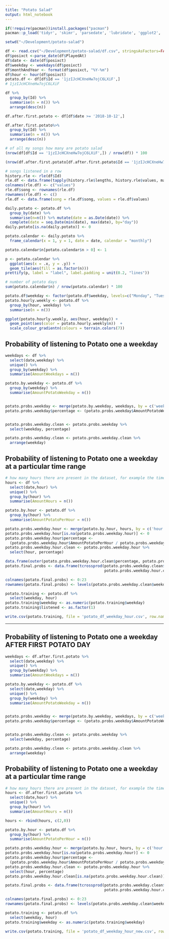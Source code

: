 ```yaml
---
title: "Potato Salad"
output: html_notebook
---
```


```r
if(!require(pacman))install.packages("pacman")
pacman::p_load('tidyr', 'skimr', 'parsedate', 'lubridate', 'ggplot2', 'dplyr', 'bbplot', 'sugrrants', 'tsibble', 'viridis')
```

```r
setwd("~/Development/potato-salad")
```

```r

df <- read.csv("~/Development/potato-salad/df.csv", stringsAsFactors=FALSE)
df$posixct <-parse_date(df$PlayedAt)
df$date <- date(df$posixct)
df$weekday <- weekdays(df$posixct)
df$monthAndYear <- format(df$posixct, "%Y-%m")
df$hour <- hour(df$posixct)
potato.df <- df[df$Id == '1jzIJcHCXneHw7ojC6LXiF',]
# 1jzIJcHCXneHw7ojC6LXiF
```

```r
df %>% 
  group_by(Id) %>%
  summarise(n = n()) %>%
  arrange(desc(n))
```

```r
df.after.first.potato <- df[df$date >= '2018-10-12',]

df.after.first.potato%>%
  group_by(Id) %>%
  summarise(n = n()) %>%
  arrange(desc(n))
```


```r
# of all my songs how many are potato salad
(nrow(df[df$Id == '1jzIJcHCXneHw7ojC6LXiF',]) / nrow(df)) * 100
```
```r
(nrow(df.after.first.potato[df.after.first.potato$Id == '1jzIJcHCXneHw7ojC6LXiF',]) / nrow(df.after.first.potato)) * 100
```


```r
# songs listened in a row
history.rle <- rle(df$Id)
rle.df <- data.frame(tapply(history.rle$lengths, history.rle$values, max))
colnames(rle.df) <- c("values")
rle.df$song <- rownames(rle.df)
rownames(rle.df) <- c()
rle.df <- data.frame(song = rle.df$song, values = rle.df$values)
```

```r
daily.potato <- potato.df %>%
  group_by(date) %>%
  summarise(n=n()) %>% mutate(date = as.Date(date)) %>%
  complete(date = seq.Date(min(date), max(date), by="day"))
daily.potato[is.na(daily.potato)] <- 0
```

```r
potato.calendar <- daily.potato %>%
  frame_calendar(x = 1, y = 1, date = date, calendar = "monthly")

potato.calendar$n[potato.calendar$n > 0] <- 1

p <- potato.calendar %>%
  ggplot(aes(x = .x, y = .y)) +
  geom_tile(aes(fill = as.factor(n)))
prettify(p, label = "label", label.padding = unit(0.2, "lines"))
```

```r
# number of potato days
sum(potato.calendar$n) / nrow(potato.calendar) * 100
```

```r
potato.df$weekday <- factor(potato.df$weekday, levels=c("Monday", "Tuesday", "Wednesday", "Thursday", "Friday", "Saturday", "Sunday"))
potato.hourly.weekly <- potato.df %>%
  group_by(hour, weekday) %>%
  summarise(n = n())

ggplot(potato.hourly.weekly, aes(hour, weekday)) +
  geom_point(aes(color = potato.hourly.weekly$n))  +
  scale_colour_gradientn(colours = terrain.colors(7)) 

```

## Probability of listening to Potato one a weekday
```r
weekdays <- df %>%
  select(date,weekday) %>%
  unique() %>%
  group_by(weekday) %>%
  summarise(AmountWeekdays = n())

potato.by.weekday <- potato.df %>%
  group_by(weekday) %>%
  summarise(AmountPotatoWeekday = n())


potato.probs.weekday <- merge(potato.by.weekday, weekdays, by = c('weekday'))
potato.probs.weekday$percentage <- (potato.probs.weekday$AmountPotatoWeekday / potato.probs.weekday$AmountWeekdays)


potato.probs.weekday.clean <- potato.probs.weekday %>%
  select(weekday, percentage)

potato.probs.weekday.clean <- potato.probs.weekday.clean %>%
  arrange(weekday)

```

## Probability of listening to Potato one a weekday at a particular time range
```r
# how many hours there are present in the dataset, for example the time X appears Y times
hours <- df %>%
  select(date,hour) %>%
  unique() %>%
  group_by(hour) %>%
  summarise(AmountHours = n())

potato.by.hour <- potato.df %>%
  group_by(hour) %>%
  summarise(AmountPotatoPerHour = n())

potato.probs.weekday.hour <- merge(potato.by.hour, hours, by = c('hour'), all.y = TRUE)
potato.probs.weekday.hour[is.na(potato.probs.weekday.hour)] <- 0
potato.probs.weekday.hour$percentage <- 
  (potato.probs.weekday.hour$AmountPotatoPerHour / potato.probs.weekday.hour$AmountHours)
potato.probs.weekday.hour.clean <- potato.probs.weekday.hour %>%
  select(hour, percentage)
```

```r
data.frame(outer(potato.probs.weekday.hour.clean$percentage, potato.probs.weekday.clean$percentage, FUN = "*"))
potato.final.probs <- data.frame(tcrossprod(potato.probs.weekday.clean$percentage, 
                                            potato.probs.weekday.hour.clean$percentage) * 100)

colnames(potato.final.probs) <- 0:23
rownames(potato.final.probs) <- levels(potato.probs.weekday.clean$weekday)
```

```r
potato.training <- potato.df %>%
  select(weekday, hour)
potato.training$weekday <- as.numeric(potato.training$weekday)
potato.training$listened <- as.factor(1)
```

```r
write.csv(potato.training, file = 'potato_df_weekday_hour.csv', row.names = FALSE)
```

-------------

## Probability of listening to Potato one a weekday AFTER FIRST POTATO DAY
```r
weekdays <- df.after.first.potato %>%
  select(date,weekday) %>%
  unique() %>%
  group_by(weekday) %>%
  summarise(AmountWeekdays = n())

potato.by.weekday <- potato.df %>%
  select(date,weekday) %>%
  unique() %>%
  group_by(weekday) %>%
  summarise(AmountPotatoWeekday = n())


potato.probs.weekday <- merge(potato.by.weekday, weekdays, by = c('weekday'))
potato.probs.weekday$percentage <- (potato.probs.weekday$AmountPotatoWeekday / potato.probs.weekday$AmountWeekdays)


potato.probs.weekday.clean <- potato.probs.weekday %>%
  select(weekday, percentage)

potato.probs.weekday.clean <- potato.probs.weekday.clean %>%
  arrange(weekday)

```

## Probability of listening to Potato one a weekday at a particular time range
```r
# how many hours there are present in the dataset, for example the time X appears Y times
hours <- df.after.first.potato %>%
  select(date,hour) %>%
  unique() %>%
  group_by(hour) %>%
  summarise(AmountHours = n())

hours <- rbind(hours, c(2,0))

potato.by.hour <- potato.df %>%
  group_by(hour) %>%
  summarise(AmountPotatoPerHour = n())

potato.probs.weekday.hour <- merge(potato.by.hour, hours, by = c('hour'), all.y = TRUE)
potato.probs.weekday.hour[is.na(potato.probs.weekday.hour)] <- 0
potato.probs.weekday.hour$percentage <- 
  (potato.probs.weekday.hour$AmountPotatoPerHour / potato.probs.weekday.hour$AmountHours)
potato.probs.weekday.hour.clean <- potato.probs.weekday.hour %>%
  select(hour, percentage)
potato.probs.weekday.hour.clean[is.na(potato.probs.weekday.hour.clean)] <- 0

```

```r
potato.final.probs <- data.frame(tcrossprod(potato.probs.weekday.clean$percentage, 
                                            potato.probs.weekday.hour.clean$percentage) * 100)

colnames(potato.final.probs) <- 0:23
rownames(potato.final.probs) <- levels(potato.probs.weekday.clean$weekday)
```

```r
potato.training <- potato.df %>%
  select(weekday, hour)
potato.training$weekday <- as.numeric(potato.training$weekday)
```

```r
write.csv(potato.training, file = 'potato_df_weekday_hour_new.csv', row.names = FALSE)
```
